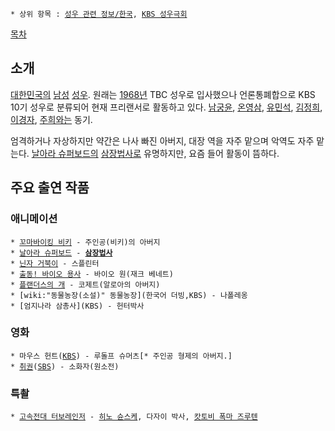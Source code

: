  * 상위 항목 : [[성우 관련 정보/한국]], [[KBS 성우극회]]

[[목차]]

== 소개 ==
[[대한민국]]의 [[남성]] [[성우]]. 원래는 [[1968년]] TBC 성우로 입사했으나 언론통폐합으로 KBS 10기 성우로 분류되어 현재 프리랜서로 활동하고 있다. [[남궁윤]], [[온영삼]], [[유민석]], [[김정희]], [[이경자]], [[주희]]와는 동기.

엄격하거나 자상하지만 약간은 나사 빠진 아버지, 대장 역을 자주 맡으며 악역도 자주 맡는다. [[날아라 슈퍼보드]]의 [[삼장법사]]로 유명하지만, 요즘 들어 활동이 뜸하다.

== 주요 출연 작품 ==
=== 애니메이션 ===
 * [[꼬마바이킹 비키]] - 주인공(비키)의 아버지
 * [[날아라 슈퍼보드]] - '''[[삼장법사]]'''
 * [[닌자 거북이]] - 스플린터
 * [[출동! 바이오 용사]] - 바이오 원(재크 베네트)
 * [[플랜더스의 개]] - 코제트(알로아의 아버지)
 * [wiki:"동물농장(소설)" 동물농장](한국어 더빙,KBS) - 나폴레옹
 * [엄지나라 삼총사](KBS) - 헌터박사

=== 영화 ===
 * 마우스 헌트([[KBS]]) - 루돌프 슈머츠[* 주인공 형제의 아버지.]
 * [[취권]]([[SBS]]) - 소화자(원소전)

=== 특촬 ===
 * [[고속전대 터보레인저]] - [[히노 슌스케]], 다자이 박사, [[캇토비 폭마 즈루텐]]
